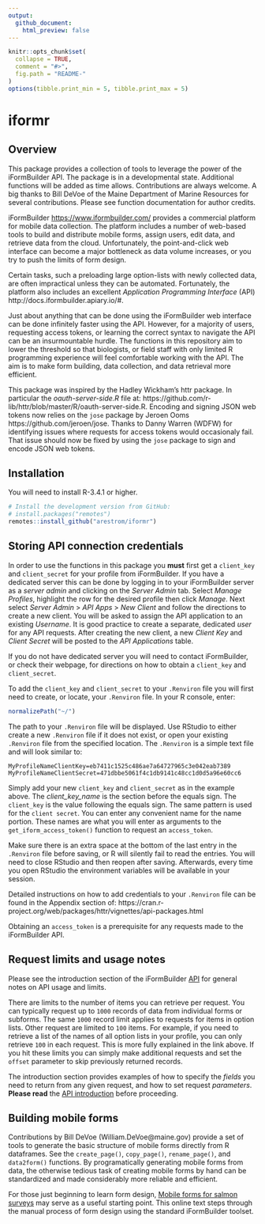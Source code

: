 ```yaml
---
output:
  github_document:
    html_preview: false
---
```


```r
knitr::opts_chunk$set(
  collapse = TRUE,
  comment = "#>",
  fig.path = "README-"
)
options(tibble.print_min = 5, tibble.print_max = 5)
```

# iformr

## Overview

This package provides a collection of tools to leverage the power of the iFormBuilder API. The package is in a developmental state. Additional functions will be added as time allows. Contributions are always welcome. A big thanks to Bill DeVoe of the Maine Department of Marine Resources for several contributions. Please see function documentation for author credits. 

iFormBuilder <https://www.iformbuilder.com/> provides a commercial platform for mobile data collection. The platform includes a number of web-based tools to build and distribute mobile forms, assign users, edit data, and retrieve data from the cloud. Unfortunately, the point-and-click web interface can become a major bottleneck as data volume increases, or you try to push the limits of form design.

Certain tasks, such a preloading large option-lists with newly collected data, are often impractical unless they can be automated. Fortunately, the platform also includes an excellent *Application Programming Interface* (API) http://docs.iformbuilder.apiary.io/#.

Just about anything that can be done using the iFormBuilder web interface can be done infinitely faster using the API. However, for a majority of users, requesting access tokens, or learning the correct syntax to navigate the API can be an insurmountable hurdle. The functions in this repository aim to lower the threshold so that biologists, or field staff with only limited R programming experience will feel comfortable working with the API. The aim is to make form building, data collection, and data retrieval more efficient. 

This package was inspired by the Hadley Wickham's httr package. In particular the *oauth-server-side.R* file at: https://github.com/r-lib/httr/blob/master/R/oauth-server-side.R. Encoding and signing JSON web tokens now relies on the `jose` package by Jeroen Ooms https://github.com/jeroen/jose. Thanks to Danny Warren (WDFW) for identifying issues where requests for access tokens would occasionaly fail. That issue should now be fixed by using the `jose` package to sign and encode JSON web tokens.

## Installation

You will need to install R-3.4.1 or higher.

```r
# Install the development version from GitHub:
# install.packages("remotes")
remotes::install_github("arestrom/iformr")
```

## Storing API connection credentials

In order to use the functions in this package you **must** first get a `client_key` and `client_secret` for your profile from iFormBuilder. If you have a dedicated server this can be done by logging in to your iFormBuilder server as a *server admin* and clicking on the *Server Admin* tab. Select *Manage Profiles*, highlight the row for the desired profile then click *Manage*. Next select *Server Admin* > *API Apps* > *New Client* and follow the directions to create a new client. You will be asked to assign the API application to an existing *Username*. It is good practice to create a separate, dedicated *user* for any API requests. After creating the new client, a new *Client Key* and *Client Secret* will be posted to the *API Applications* table. 

If you do not have dedicated server you will need to contact iFormBuilder, or check their webpage, for directions on how to obtain a `client_key` and `client_secret`. 

To add the `client_key` and `client_secret` to your `.Renviron` file you will first need to create, or locate, your `.Renviron` file. In your R console, enter: 

```r
normalizePath("~/")
```

The path to your `.Renviron` file will be displayed. Use RStudio to either create a new `.Renviron` file if it does not exist, or open your existing `.Renviron` file from the specified location. The `.Renviron` is a simple text file and will look similar to:

```
MyProfileNameClientKey=eb7411c1525c486ae7a64727965c3e042eab7389
MyProfileNameClientSecret=471dbbe5061f4c1db9141c48cc1d0d5a96e60cc6

```

Simply add your new `client_key` and `client_secret` as in the example above. The *client_key_name* is the section before the equals sign. The `client_key` is the value following the equals sign. The same pattern is used for the `client secret`. You can enter any convenient name for the name portion. These names are what you will enter as arguments to the `get_iform_access_token()` function to request an `access_token`.

Make sure there is an extra space at the bottom of the last entry in the `.Renviron` file before saving, or R will silently fail to read the entries. You will need to close RStudio and then reopen after saving. Afterwards, every time you open RStudio the environment variables will be available in your session.

Detailed instructions on how to add credentials to your `.Renviron` file can be found in the Appendix section of: https://cran.r-project.org/web/packages/httr/vignettes/api-packages.html

Obtaining an `access_token` is a prerequisite for any requests made to the iFormBuilder API.

## Request limits and usage notes

Please see the introduction section of the iFormBuilder [API](http://docs.iformbuilder.apiary.io/#reference/user-resource/user) for general notes on API usage and limits. 

There are limits to the number of items you can retrieve per request. You can typically request up to `1000` records of data from individual forms or subforms. The same `1000` record limit applies to requests for items in option lists. Other request are limited to `100` items. For example, if you need to retrieve a list of the names of all option lists in your profile, you can only retrieve `100` in each request. This is more fully explained in the link above. If you hit these limits you can simply make additional requests and set the `offset` parameter to skip previously returned records.

The introduction section provides examples of how to specify the *fields* you need to return from any given request, and how to set request *parameters*. **Please read** the [API introduction](http://docs.iformbuilder.apiary.io/#reference/user-resource/user) before proceeding.

## Building mobile forms

Contributions by Bill DeVoe (William.DeVoe@maine.gov) provide a set of tools to generate the basic structure of mobile forms directly from R dataframes. See the `create_page()`, `copy_page()`, `rename_page()`, and `data2form()` functions. By programatically generating mobile forms from data, the otherwise tedious task of creating mobile forms by hand can be standardized and made considerably more reliable and efficient. 

For those just beginning to learn form design, [Mobile forms for salmon surveys](https://arestrom.github.io/mf4ss/) may serve as a useful starting point. This online text steps through the manual process of form design using the standard iFormBuilder toolset. 






